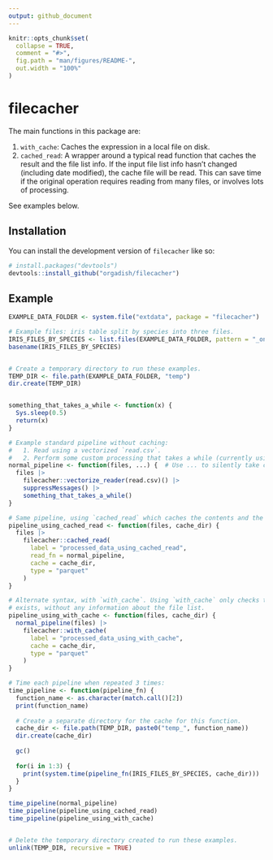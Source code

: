 ```yaml
---
output: github_document
---
```


<!-- README.md is generated from README.Rmd. Please edit that file -->

```r
knitr::opts_chunk$set(
  collapse = TRUE,
  comment = "#>",
  fig.path = "man/figures/README-",
  out.width = "100%"
)
```

# filecacher

<!-- badges: start -->

<!-- badges: end -->

The main functions in this package are:

   1. `with_cache`: Caches the expression in a local file on disk.
   1. `cached_read`: A wrapper around a typical read function that caches the result and the file list info. If the input file list info hasn't changed (including date modified), the cache file will be read. This can save time if the original operation requires reading from many files, or involves lots of processing.


See examples below.

## Installation

You can install the development version of `filecacher` like so:

```r
# install.packages("devtools")
devtools::install_github("orgadish/filecacher")
```

## Example

```r
EXAMPLE_DATA_FOLDER <- system.file("extdata", package = "filecacher")

# Example files: iris table split by species into three files.
IRIS_FILES_BY_SPECIES <- list.files(EXAMPLE_DATA_FOLDER, pattern = "_only[.]csv$", full.names = TRUE)
basename(IRIS_FILES_BY_SPECIES)


# Create a temporary directory to run these examples.
TEMP_DIR <- file.path(EXAMPLE_DATA_FOLDER, "temp")
dir.create(TEMP_DIR)


something_that_takes_a_while <- function(x) {
  Sys.sleep(0.5)
  return(x)
}

# Example standard pipeline without caching: 
#   1. Read using a vectorized `read.csv`.
#   2. Perform some custom processing that takes a while (currently using sleep as an example).
normal_pipeline <- function(files, ...) {  # Use ... to silently take cache_dir below.
  files |> 
    filecacher::vectorize_reader(read.csv)() |> 
    suppressMessages() |>
    something_that_takes_a_while()
}

# Same pipeline, using `cached_read` which caches the contents and the file info for checking later:
pipeline_using_cached_read <- function(files, cache_dir) {
  files |> 
    filecacher::cached_read(
      label = "processed_data_using_cached_read",
      read_fn = normal_pipeline, 
      cache = cache_dir,
      type = "parquet"
    )
}

# Alternate syntax, with `with_cache`. Using `with_cache` only checks that the cache file
# exists, without any information about the file list.
pipeline_using_with_cache <- function(files, cache_dir) {
  normal_pipeline(files) |> 
    filecacher::with_cache(
      label = "processed_data_using_with_cache",
      cache = cache_dir,
      type = "parquet"
    )
}

# Time each pipeline when repeated 3 times:
time_pipeline <- function(pipeline_fn) {
  function_name <- as.character(match.call()[2])
  print(function_name)
  
  # Create a separate directory for the cache for this function.
  cache_dir <- file.path(TEMP_DIR, paste0("temp_", function_name))
  dir.create(cache_dir)
  
  gc()
  
  for(i in 1:3) {
    print(system.time(pipeline_fn(IRIS_FILES_BY_SPECIES, cache_dir)))
  }
}

time_pipeline(normal_pipeline)
time_pipeline(pipeline_using_cached_read)
time_pipeline(pipeline_using_with_cache)


# Delete the temporary directory created to run these examples.
unlink(TEMP_DIR, recursive = TRUE)
  
```

